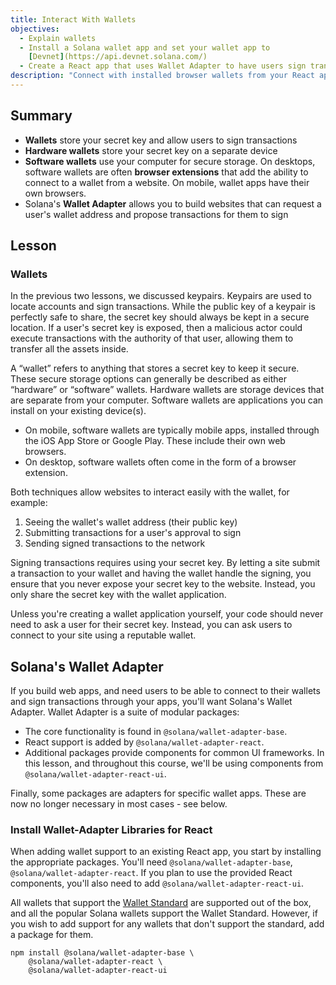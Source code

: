 ```yaml
---
title: Interact With Wallets
objectives:
  - Explain wallets
  - Install a Solana wallet app and set your wallet app to
    [Devnet](https://api.devnet.solana.com/)
  - Create a React app that uses Wallet Adapter to have users sign transactions
description: "Connect with installed browser wallets from your React apps."
---
```


## Summary

- **Wallets** store your secret key and allow users to sign transactions
- **Hardware wallets** store your secret key on a separate device
- **Software wallets** use your computer for secure storage. On desktops,
  software wallets are often **browser extensions** that add the ability to
  connect to a wallet from a website. On mobile, wallet apps have their own
  browsers.
- Solana's **Wallet Adapter** allows you to build websites that can request a
  user's wallet address and propose transactions for them to sign

## Lesson

### Wallets

In the previous two lessons, we discussed keypairs. Keypairs are used to locate
accounts and sign transactions. While the public key of a keypair is perfectly
safe to share, the secret key should always be kept in a secure location. If a
user's secret key is exposed, then a malicious actor could execute transactions
with the authority of that user, allowing them to transfer all the assets
inside.

A “wallet” refers to anything that stores a secret key to keep it secure. These
secure storage options can generally be described as either “hardware” or
“software” wallets. Hardware wallets are storage devices that are separate from
your computer. Software wallets are applications you can install on your
existing device(s).

- On mobile, software wallets are typically mobile apps, installed through the
  iOS App Store or Google Play. These include their own web browsers.
- On desktop, software wallets often come in the form of a browser extension.

Both techniques allow websites to interact easily with the wallet, for example:

1. Seeing the wallet's wallet address (their public key)
2. Submitting transactions for a user's approval to sign
3. Sending signed transactions to the network

Signing transactions requires using your secret key. By letting a site submit a
transaction to your wallet and having the wallet handle the signing, you ensure
that you never expose your secret key to the website. Instead, you only share
the secret key with the wallet application.

Unless you're creating a wallet application yourself, your code should never
need to ask a user for their secret key. Instead, you can ask users to connect
to your site using a reputable wallet.

## Solana's Wallet Adapter

If you build web apps, and need users to be able to connect to their wallets and
sign transactions through your apps, you'll want Solana's Wallet Adapter. Wallet
Adapter is a suite of modular packages:

- The core functionality is found in `@solana/wallet-adapter-base`.
- React support is added by `@solana/wallet-adapter-react`.
- Additional packages provide components for common UI frameworks. In this
  lesson, and throughout this course, we'll be using components from
  `@solana/wallet-adapter-react-ui`.

Finally, some packages are adapters for specific wallet apps. These are now no
longer necessary in most cases - see below.

### Install Wallet-Adapter Libraries for React

When adding wallet support to an existing React app, you start by installing the
appropriate packages. You'll need `@solana/wallet-adapter-base`,
`@solana/wallet-adapter-react`. If you plan to use the provided React
components, you'll also need to add `@solana/wallet-adapter-react-ui`.

All wallets that support the
[Wallet Standard](https://github.com/wallet-standard/wallet-standard) are
supported out of the box, and all the popular Solana wallets support the Wallet
Standard. However, if you wish to add support for any wallets that don't support
the standard, add a package for them.

```
npm install @solana/wallet-adapter-base \
    @solana/wallet-adapter-react \
    @solana/wallet-adapter-react-ui
```
